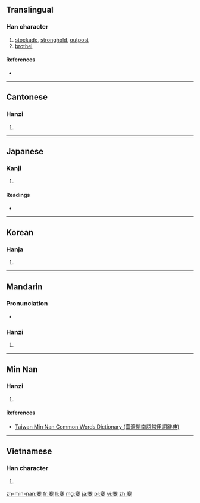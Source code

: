 ==Translingual==

===Han character===
{{Han char|rn=40|rad=宀|as=11|sn=14|four=3090<sub>4</sub>|canj=十廿金木 (JTCD)|ids=⿱[[𡨄]][[木]]}}

# [[stockade]], [[stronghold]], [[outpost]]
# [[brothel]]

====References====
* {{Han ref|kx=0291.110|dkj=07298|dj=0577.050|hdz=21270.010|uh=5BE8|ud=23528|bh=B9EB|bd=47595}}

----

==Cantonese==

===Hanzi===
{{yue-hanzi|jyut=[[zaai6]], [[zai6]]|y=jaai6, jai6}}

# {{defn|lang=yue|sort=宀11}}

----

==Japanese==

===Kanji===
{{ja-kanji|grade=|rs=宀11}}

# {{defn|lang=ja|sort=宀11}}

====Readings====
* {{ja-readings|on=[[さい]] (sai)|kun=[[とりで]] (toride)}}

----

==Korean==

===Hanja===
{{ko-hanja|hangeul=채|eumhun=울타리,성채|rv=chae|mr=ch'ae}}

# {{defn|lang=ko|sort=宀11}}

----

==Mandarin==

===Pronunciation===
* {{audio|Zh-zhài.ogg|Audio}}

===Hanzi===
{{cmn-hanzi|pin=[[zhài]] ([[zhai4]]), [[xín]] ([[xin2]])|wg=chai<sup>4</sup>, hsin<sup>2</sup>}}

# {{defn|lang=cmn|sort=宀11}}

----

==Min Nan==

===Hanzi===
{{nan-hanzi|tlpa=[[tsē]] (tse<sup>7</sup>)}}

# {{defn|lang=nan|sort=宀11}}

====References====
*[http://twblg.dict.edu.tw/holodict_new/index.html Taiwan Min Nan Common Words Dictionary (臺灣閩南語常用詞辭典)]

----

==Vietnamese==

===Han character===
{{vi-hantu|[[trại]]|rs=宀11}}

# {{defn|lang=vi|sort=宀11}}

[[zh-min-nan:寨]]
[[fr:寨]]
[[li:寨]]
[[mg:寨]]
[[ja:寨]]
[[pl:寨]]
[[vi:寨]]
[[zh:寨]]